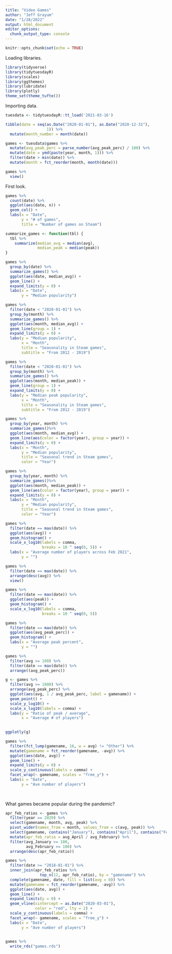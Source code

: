 ```yaml
---
title: "Video Games"
author: "Jeff Grayum"
date: "1/28/2022"
output: html_document
editor_options: 
  chunk_output_type: console
---
```


```r
knitr::opts_chunk$set(echo = TRUE)
```

Loading libraries.
```r
library(tidyverse)
library(tidytuesdayR)
library(scales)
library(ggthemes)
library(lubridate)
library(plotly)
theme_set(theme_tufte())
```

Importing data.
```r
tuesdata <- tidytuesdayR::tt_load('2021-03-16') 

tibble(date = seq(as.Date("2020-01-01"), as.Date("2020-12-31"),
                  1)) %>%
  mutate(month_number = month(date))

games <- tuesdata$games %>%
  mutate(avg_peak_perc = parse_number(avg_peak_perc) / 100) %>%
  mutate(date = ymd(paste(year, month, 1))) %>%
  filter(date > min(date)) %>%
  mutate(month = fct_reorder(month, month(date)))

games %>%
  view()
```

First look.
```r
games %>%
  count(date) %>%
  ggplot(aes(date, n)) +
  geom_col() +
  labs(x = "Date",
       y = "# of games",
       title = "Number of games on Steam")

summarize_games <- function(tbl) {
  tbl %>%
    summarize(median_avg = median(avg),
              median_peak = median(peak))
}

games %>%
  group_by(date) %>%
  summarize_games() %>%
  ggplot(aes(date, median_avg)) +
  geom_line() +
  expand_limits(y = 0) +
  labs(x = "Date",
       y = "Median popularity")

games %>%
  filter(date < "2020-01-01") %>%
  group_by(month) %>%
  summarize_games() %>%
  ggplot(aes(month, median_avg)) +
  geom_line(group = 1) +
  expand_limits(y = 0) +
  labs(y = "Median popularity",
       x = "Month",
       title = "Seasonality in Steam games",
       subtitle = "From 2012 - 2019")

games %>%
  filter(date < "2020-01-01") %>%
  group_by(month) %>%
  summarize_games() %>%
  ggplot(aes(month, median_peak)) +
  geom_line(group = 1) +
  expand_limits(y = 0) +
  labs(y = "Median peak popularity",
       x = "Month",
       title = "Seasonality in Steam games",
       subtitle = "From 2012 - 2019")

games %>%
  group_by(year, month) %>%
  summarize_games()%>%
  ggplot(aes(month, median_avg)) +
  geom_line(aes(color = factor(year), group = year)) +
  expand_limits(y = 0) +
  labs(x = "Month",
       y = "Median popularity",
       title = "Seasonal trend in Steam games",
       color = "Year")

games %>%
  group_by(year, month) %>%
  summarize_games()%>%
  ggplot(aes(month, median_peak)) +
  geom_line(aes(color = factor(year), group = year)) +
  expand_limits(y = 0) +
  labs(x = "Month",
       y = "Median popularity",
       title = "Seasonal trend in Steam games",
       color = "Year")
```


```r
games %>%
  filter(date == max(date)) %>%
  ggplot(aes(avg)) +
  geom_histogram() +
  scale_x_log10(labels = comma,
                breaks = 10 ^ seq(0, 5)) +
  labs(x = "Average number of players across Feb 2021",
       y = "")

games %>%
  filter(date == max(date)) %>% 
  arrange(desc(avg)) %>%
  view()

games %>%
  filter(date == max(date)) %>%
  ggplot(aes(peak)) +
  geom_histogram() +
  scale_x_log10(labels = comma,
                breaks = 10 ^ seq(0, 5))

games %>%
  filter(date == max(date)) %>%
  ggplot(aes(avg_peak_perc)) +
  geom_histogram() +
  labs(x = "Average peak percent",
       y = "")

games %>%
  filter(avg >= 100) %>%
  filter(date == max(date)) %>%
  arrange((avg_peak_perc))

g <- games %>%
  filter(avg >= 1000) %>%
  arrange(avg_peak_perc) %>%
  ggplot(aes(avg, 1 / avg_peak_perc, label = gamename)) +
  geom_point() +
  scale_y_log10() +
  scale_x_log10(labels = comma) +
  labs(y = "Ratio of peak / average",
       x = "Average # of players") 
  

ggplotly(g)
```


```r
games %>%
  filter(fct_lump(gamename, 16, w = avg) != "Other") %>%
  mutate(gamename = fct_reorder(gamename, -avg)) %>%
  ggplot(aes(date, avg)) +
  geom_line() +
  expand_limits(y = 0) +
  scale_y_continuous(labels = comma) +
  facet_wrap(~ gamename, scales = "free_y") +
  labs(x = "Date",
       y = "Ave number of players")
  
  
```

What games became popular during the pandemic?
```r
apr_feb_ratios <- games %>%
  filter(year == 2020) %>%
  select(gamename, month, avg, peak) %>%
  pivot_wider(names_from = month, values_from = c(avg, peak)) %>%
  select(gamename, contains("January"), contains("April"), contains("February")) %>%
  mutate(apr_feb_ratio = avg_April / avg_February) %>%
  filter(avg_January >= 100,
         avg_February >= 100) %>%
  arrange(desc(apr_feb_ratio))

games %>%
  filter(date >= "2018-01-01") %>%
  inner_join(apr_feb_ratios %>%
               top_n(12, apr_feb_ratio), by = "gamename") %>%
  complete(gamename, date, fill = list(avg = 0)) %>%
  mutate(gamename = fct_reorder(gamename, -avg)) %>%
  ggplot(aes(date, avg)) +
  geom_line() +
  expand_limits(y = 0) + 
  geom_vline(xintercept = as.Date("2020-03-01"),
             color = "red", lty = 2) +
  scale_y_continuous(labels = comma) +
  facet_wrap(~ gamename, scales = "free_y") +
  labs(x = "Date",
       y = "Ave number of players")
  
```


```r
games %>%
  write_rds("games.rds")
```

